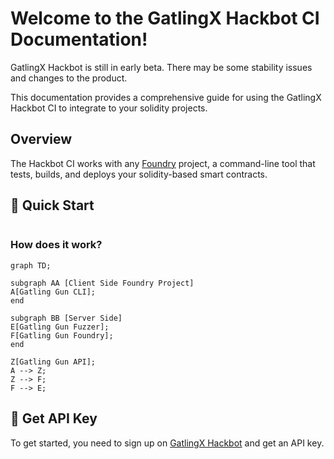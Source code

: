 # Welcome to the GatlingX Hackbot CI Documentation!

GatlingX Hackbot is still in early beta. There may be some stability issues and changes to the product.

This documentation provides a comprehensive guide for using the GatlingX Hackbot CI to integrate to your solidity projects.

## Overview

The Hackbot CI works with any [Foundry](https://book.getfoundry.sh/forge/) project, a command-line tool that tests, builds, and deploys your solidity-based smart contracts. 


## 🚀 Quick Start

```sh test copy


```


### How does it work?

```mermaid
graph TD;

subgraph AA [Client Side Foundry Project]
A[Gatling Gun CLI];
end

subgraph BB [Server Side]
E[Gatling Gun Fuzzer];
F[Gatling Gun Foundry];
end

Z[Gatling Gun API];
A --> Z;
Z --> F;
F --> E;
```

## 🔑 Get API Key

To get started, you need to sign up on [GatlingX Hackbot](https://hackbot.org) and get an API key.

